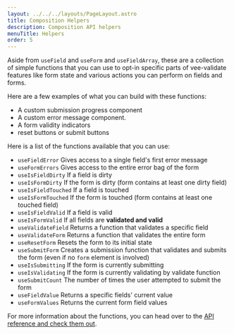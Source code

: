 ```yaml
---
layout: ../../../layouts/PageLayout.astro
title: Composition Helpers
description: Composition API helpers
menuTitle: Helpers
order: 5
---
```


Aside from `useField` and `useForm` and `useFieldArray`, these are a collection of simple functions that you can use to opt-in specific parts of vee-validate features like form state and various actions you can perform on fields and forms.

Here are a few examples of what you can build with these functions:

- A custom submission progress component
- A custom error message component.
- A form validity indicators
- reset buttons or submit buttons

Here is a list of the functions available that you can use:

- `useFieldError` Gives access to a single field's first error message
- `useFormErrors` Gives access to the entire error bag of the form
- `useIsFieldDirty` If a field is dirty
- `useIsFormDirty` If the form is dirty (form contains at least one dirty field)
- `useIsFieldTouched` If a field is touched
- `useIsFormTouched` If the form is touched (form contains at least one touched field)
- `useIsFieldValid` If a field is valid
- `useIsFormValid` If all fields are **validated and valid**
- `useValidateField` Returns a function that validates a specific field
- `useValidateForm` Returns a function that validates the entire form
- `useResetForm` Resets the form to its initial state
- `useSubmitForm` Creates a submission function that validates and submits the form (even if no `form` element is involved)
- `useIsSubmitting` If the form is currently submitting
- `useIsValidating` If the form is currently validating by validate function
- `useSubmitCount` The number of times the user attempted to submit the form
- `useFieldValue` Returns a specific fields' current value
- `useFormValues` Returns the current form field values

For more information about the functions, you can head over to the [API reference and check them out](/api/composition-helpers).
